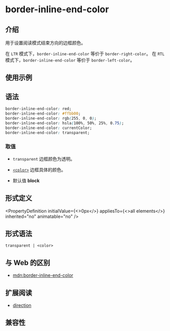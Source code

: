 # border-inline-end-color

## 介绍

用于设置阅读模式结束方向的边框颜色。

在 `LTR` 模式下，`border-inline-end-color` 等价于 `border-right-color`。
在 `RTL` 模式下，`border-inline-end-color` 等价于 `border-left-color`。

## 使用示例


<Go
  example="css-api"
  defaultFile="src/border-inline-end-color/App.tsx"
  img="/assets/doc/css/border-inline-color.jpg"
  defaultEntryFile="dist/border-inline-end-color.lynx.bundle"
  entry="src/border-inline-end-color"
/>

## 语法

```css
border-inline-end-color: red;
border-inline-end-color: #ffbb00;
border-inline-end-color: rgb(255, 0, 0);
border-inline-end-color: hsla(100%, 50%, 25%, 0.75);
border-inline-end-color: currentColor;
border-inline-end-color: transparent;
```

### 取值

- `transparent`
  边框颜色为透明。

- [`<color>`](/api/css/data-type/color)
  边框具体的颜色。

- 默认值
  **block**

## 形式定义


<PropertyDefinition
  initialValue={<>0px</>}
  appliesTo={<>all elements</>}
  inherited="no"
  animatable="no"
/>

## 形式语法

```
transparent | <color>
```

## 与 Web 的区别

- [mdn:border-inline-end-color](https://developer.mozilla.org/en-US/docs/Web/CSS/border-inline-end-color)

## 扩展阅读

- [direction](/api/css/properties/direction)

## 兼容性


<LegacyCompatTable metadata="css/properties/border-inline-end-color" />
